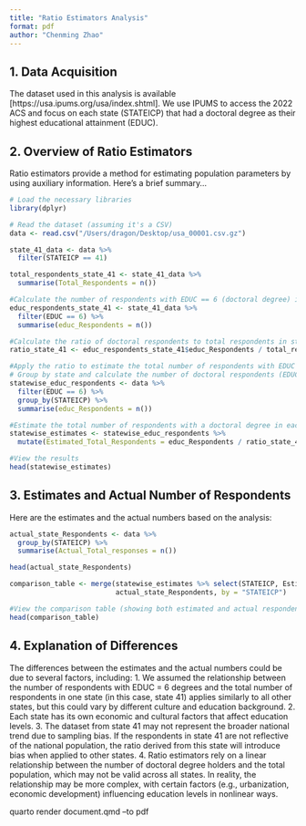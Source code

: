 ```yaml
---
title: "Ratio Estimators Analysis"
format: pdf
author: "Chenming Zhao"
---
```

  
## 1. Data Acquisition
The dataset used in this analysis is available [https://usa.ipums.org/usa/index.shtml]. We use IPUMS to access the 2022 ACS and focus on each state (STATEICP) that had a doctoral degree as their highest educational attainment (EDUC).

## 2. Overview of Ratio Estimators
Ratio estimators provide a method for estimating population parameters by using auxiliary information. Here's a brief summary...

```r
# Load the necessary libraries
library(dplyr)

# Read the dataset (assuming it's a CSV)
data <- read.csv("/Users/dragon/Desktop/usa_00001.csv.gz")
```

```r

state_41_data <- data %>%
  filter(STATEICP == 41)

total_respondents_state_41 <- state_41_data %>%
  summarise(Total_Respondents = n())

#Calculate the number of respondents with EDUC == 6 (doctoral degree) in state 41
educ_respondents_state_41 <- state_41_data %>%
  filter(EDUC == 6) %>%
  summarise(educ_Respondents = n())

#Calculate the ratio of doctoral respondents to total respondents in state 41
ratio_state_41 <- educ_respondents_state_41$educ_Respondents / total_respondents_state_41$Total_Respondents

#Apply the ratio to estimate the total number of respondents with EDUC == 6 in each state
# Group by state and calculate the number of doctoral respondents (EDUC == 6) in each state
statewise_educ_respondents <- data %>%
  filter(EDUC == 6) %>%
  group_by(STATEICP) %>%
  summarise(educ_Respondents = n())

#Estimate the total number of respondents with a doctoral degree in each state using the ratio from state 41
statewise_estimates <- statewise_educ_respondents %>%
  mutate(Estimated_Total_Respondents = educ_Respondents / ratio_state_41)

#View the results
head(statewise_estimates)

```


## 3. Estimates and Actual Number of Respondents
Here are the estimates and the actual numbers based on the analysis:

```r
actual_state_Respondents <- data %>% 
  group_by(STATEICP) %>%
  summarise(Actual_Total_responses = n())

head(actual_state_Respondents)
```

```r
comparison_table <- merge(statewise_estimates %>% select(STATEICP, Estimated_Total_Respondents),
                          actual_state_Respondents, by = "STATEICP")

#View the comparison table (showing both estimated and actual respondents)
head(comparison_table)

```

## 4. Explanation of Differences
The differences between the estimates and the actual numbers could be due to several factors, including:
1. We assumed the relationship between the number of respondents with EDUC = 6 degrees and the total number of respondents in one state (in this case, state 41) applies similarly to all other states, but this could vary by different culture and education background.
2. Each state has its own economic and cultural factors that affect education levels.
3. The dataset from state 41 may not represent the broader national trend due to sampling bias. If the respondents in state 41 are not reflective of the national population, the ratio derived from this state will introduce bias when applied to other states.
4. Ratio estimators rely on a linear relationship between the number of doctoral degree holders and the total population, which may not be valid across all states. In reality, the relationship may be more complex, with certain factors (e.g., urbanization, economic development) influencing education levels in nonlinear ways.

quarto render document.qmd --to pdf

